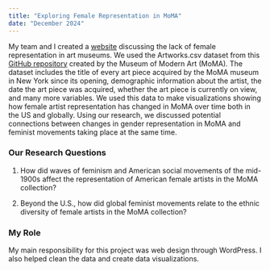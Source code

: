 ```yaml
---
title: "Exploring Female Representation in MoMA"
date: "December 2024"
---
```


My team and I created a [website](https://exhibitexplorers.humspace.ucla.edu/) discussing the lack of female representation in art museums. We used the Artworks.csv dataset from this [GitHub repository](https://github.com/MuseumofModernArt/collection) created by the Museum of Modern Art (MoMA). The dataset includes the title of every art piece acquired by the MoMA museum in New York since its opening, demographic information about the artist, the date the art piece was acquired, whether the art piece is currently on view, and many more variables. We used this data to make visualizations showing how female artist representation has changed in MoMA over time both in the US and globally. Using our research, we discussed potential connections between changes in gender representation in MoMA and feminist movements taking place at the same time.

### Our Research Questions

1.  How did waves of feminism and American social movements of the mid-1900s affect the representation of American female artists in the MoMA collection? 

2.  Beyond the U.S., how did global feminist movements relate to the ethnic diversity of female artists in the MoMA collection?

### My Role 

My main responsibility for this project was web design through WordPress. I also helped clean the data and create data visualizations.

